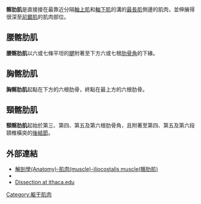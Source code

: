 {{Infobox muscle
| Name        = 髂肋肌 
| Latin       = musculus iliocostalis
| Image       = Iliostalis.png
| Caption     = 背部的深層肌肉 
| Image2      =
| Caption2    =
| Origin      = Sacrum, iliac crest, spinous processes of lower lumbar, thoracic vertebrae
| Insertion   = Ribs
| Action      = Unilaterally: laterally flex the vertebral column to the same side. Bilaterally: Extend the vertebral column.
| Blood       = [[薦外動脈|薦外動脈]]
| Nerve       = [[背支|背支]]
| Antagonist  = [[腹直肌|腹直肌]]
<!--
| GraySubject  = 115 
| GrayPage     = 399 
| DorlandsPre  = m_22
| DorlandsSuf  = 12549288 
-->
}}
'''髂肋肌'''是直接接在最靠近分隔[[軸上肌|軸上肌]]和[[軸下肌|軸下肌]]的溝的[[最長肌|最長肌]]側邊的肌肉，並伸展得很深至[[前鋸肌|前鋸肌]]的肌肉部位。

==腰髂肋肌==
'''腰髂肋肌'''以六或七條平坦的[[腱|腱]]附著至下方六或七根[[肋骨|肋骨]][[肋骨角|角]]的下緣。

==胸髂肋肌== 
'''胸髂肋肌'''起點在下方的六根肋骨，終點在最上方的六根肋骨。

==頸髂肋肌==
'''頸髂肋肌'''起始於第三、第四、第五及第六根肋骨角，且附著至第四、第五及第六段頸椎橫突的[[後結節|後結節]]。

==外部連結==
*[https://web.archive.org/web/20160305002224/http://smallcollation.blogspot.com/2013/02/anatomy-muscle-iliocostalis-muscle.html 解剖學(Anatomy)-肌肉(muscle)-iliocostalis muscle(髂肋肌)]
* {{eMedicineDictionary|iliocostalis+%28muscle%29}}
* [http://www.ithaca.edu/faculty/lahr/LE2000/Back/FinishedPics/JPEGs/ErectorsFar.jpg Dissection at ithaca.edu] {{Wayback|url=http://www.ithaca.edu/faculty/lahr/LE2000/Back/FinishedPics/JPEGs/ErectorsFar.jpg |date=20070310235206 }}

{{Muscles_of_thorax_and_back}}
{{muscle-stub}}
{{Gray's}}

[[Category:躯干肌肉|Category:躯干肌肉]]